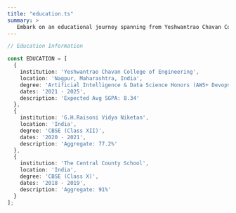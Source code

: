 ```yaml
---
title: "education.ts"
summary: >
   Embark on an educational journey spanning from Yeshwantrao Chavan College of Engineering to G.H.Raisoni Vidya Niketan and The Central County School, excelling in diverse subjects and achieving commendable academic results.
---
```


```ts
// Education Information

const EDUCATION = [
  {
    institution: 'Yeshwantrao Chavan College of Engineering',
    location: 'Nagpur, Maharashtra, India',
    degree: 'Artificial Intelligence & Data Science Honors (AWS+ Devops)',
    dates: '2021 - 2025',
    description: 'Expected Avg SGPA: 8.34'
  },
  {
    institution: 'G.H.Raisoni Vidya Niketan',
    location: 'India',
    degree: 'CBSE (Class XII)',
    dates: '2020 - 2021',
    description: 'Aggregate: 77.2%'
  },
  {
    institution: 'The Central County School',
    location: 'India',
    degree: 'CBSE (Class X)',
    dates: '2018 - 2019',
    description: 'Aggregate: 91%'
  }
];


```